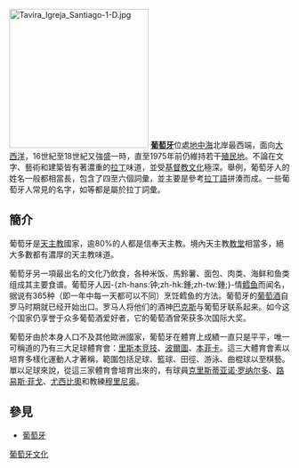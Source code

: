 {{葡萄牙歷史}}
{{expand|time=2018-12-20}}
[[File:Tavira_Igreja_Santiago-1-D.jpg|250px]]
'''[[葡萄牙|葡萄牙]]'''位處[[地中海|地中海]]北岸最西端，面向[[大西洋|大西洋]]，16世紀至18世紀又強盛一時，直至1975年前仍維持若干[[殖民地|殖民地]]。不論在文字、藝術和建築皆有著濃重的[[拉丁|拉丁]]味道，並受[[基督教文化|基督教文化]]極深。舉例，葡萄牙人的姓名一般都相當長，包含了四至六個詞彙，並主要是參考[[拉丁語|拉丁語]]拼湊而成。一些葡萄牙人常見的名字，如{{lang|pt|Nuno、Ricardo、Santos、Luis、Xavier}}等都是屬於拉丁詞彙。

== 簡介 ==
葡萄牙是[[天主教|天主教]]國家，逾80%的人都是信奉天主教。境內天主教[[教堂|教堂]]相當多，絕大多數都有濃厚的天主教味道。

葡萄牙另一項最出名的文化乃飲食，各种米饭、馬鈴薯、面包、肉类、海鲜和鱼类组成其主要食谱。葡萄牙人因-{zh-hans:钟;zh-hk:鍾;zh-tw:鍾;}-情[[鳕鱼|鳕鱼]]而闻名，据说有365种（即一年中每一天都可以不同）烹饪鳕鱼的方法。葡萄牙的[[葡萄酒|葡萄酒]]自罗马时期就已经开始出口。罗马人将他们的酒神[[巴克斯|巴克斯]]与葡萄牙联系起来。如今这个国家仍享誉于众多葡萄酒爱好者，它的葡萄酒曾荣获多次国际大奖。

葡萄牙由於本身人口不及其他歐洲國家，葡萄牙在體育上成績一直只是平平，唯一可稱道的乃有三大足球體育會：[[士砵亭|里斯本竞技]]、[[波爾圖|波爾圖]]、[[賓菲加|本菲卡]]。這三大體育會素以培育多樣化運動人才著稱，範圍包括足球、籃球、田徑、游泳、曲棍球以至棋藝。單以足球來說，從這三家體育會培育出來的，有球員[[基斯坦奴朗拿度|克里斯蒂亚诺·罗纳尔多]]、[[費高|路易斯·菲戈]]、[[尤西比奧|尤西比奧]]和教練[[摩連奴|穆里尼奥]]。

== 參見 ==
*[[葡萄牙|葡萄牙]]

{{欧洲题目|文化}}
[[Category:葡萄牙文化|]]